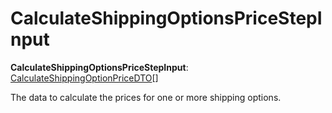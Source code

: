 
# CalculateShippingOptionsPriceStepInput

 **CalculateShippingOptionsPriceStepInput**: [CalculateShippingOptionPriceDTO](../../../fulfillment/interfaces/fulfillment.CalculateShippingOptionPriceDTO/page.mdx)[]

The data to calculate the prices for one or more shipping options.
